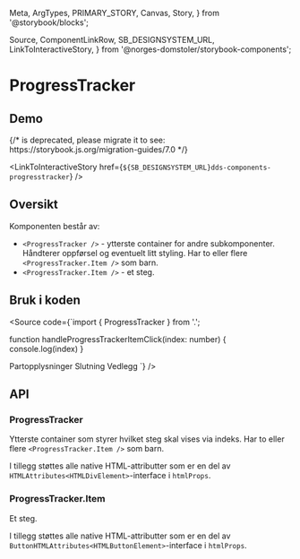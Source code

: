   Meta,
  ArgTypes,
  PRIMARY_STORY,
  Canvas,
  Story,
} from '@storybook/blocks';

  Source,
  ComponentLinkRow,
  SB_DESIGNSYSTEM_URL,
  LinkToInteractiveStory,
} from '@norges-domstoler/storybook-components';

<Meta of={ProgressTrackerStories} />

# ProgressTracker

<ComponentLinkRow
  docsHref="https://design.domstol.no/987b33f71/p/206fdc-skiptocontent/b/11d1c4"
  figmaHref="https://www.figma.com/file/ewqSDmkgqDQ5PyOsRp4V5b/DDS-Komponenter?node-id=10018%3A211463"
  githubHref="https://github.com/domstolene/designsystem/tree/main/packages/components/src/components/ProgressTracker"
/>

## Demo

<Canvas>
  {/* <Story id="dds-components-progresstracker--overview" /> is deprecated, please migrate it to <Story of={referenceToStory} /> see: https://storybook.js.org/migration-guides/7.0 */}

  <Story id="dds-components-progresstracker--overview" />
</Canvas>

<LinkToInteractiveStory
  href={`${SB_DESIGNSYSTEM_URL}dds-components-progresstracker`}
/>

## Oversikt

Komponenten består av:

- `<ProgressTracker />` - ytterste container for andre subkomponenter. Håndterer oppførsel og eventuelt litt styling. Har to eller flere `<ProgressTracker.Item />` som barn.
- `<ProgressTracker.Item />` - et steg.

## Bruk i koden

<Source
  code={`import { ProgressTracker } from '.';

function handleProgressTrackerItemClick(index: number) {
console.log(index)
}

<ProgressTracker activeStep={activeStep}>
  <ProgressTracker.Item completed onClick={handleProgressTrackerItemClick}>
    Partopplysninger
  </ProgressTracker.Item>
  <ProgressTracker.Item active onClick={handleProgressTrackerItemClick}>
    Slutning
  </ProgressTracker.Item>
  <ProgressTracker.Item onClick={handleProgressTrackerItemClick}>
    Vedlegg
  </ProgressTracker.Item>
</ProgressTracker>
`} />

## API

### ProgressTracker

Ytterste container som styrer hvilket steg skal vises via indeks. Har to eller flere `<ProgressTracker.Item />` som barn.

<ArgTypes story={PRIMARY_STORY} />

I tillegg støttes alle native HTML-attributter som er en del av `HTMLAttributes<HTMLDivElement>`-interface i `htmlProps`.

### ProgressTracker.Item

Et steg.

<ArgTypes of={ProgressTracker.Item} />

I tillegg støttes alle native HTML-attributter som er en del av `ButtonHTMLAttributes<HTMLButtonElement>`-interface i `htmlProps`.
